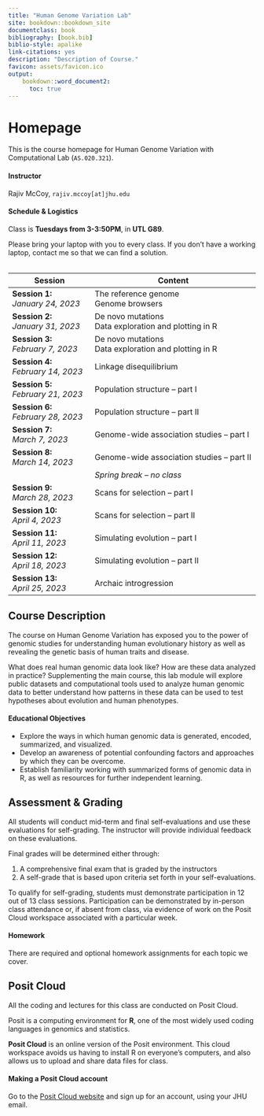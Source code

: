 ```yaml
---
title: "Human Genome Variation Lab"
site: bookdown::bookdown_site
documentclass: book
bibliography: [book.bib]
biblio-style: apalike
link-citations: yes
description: "Description of Course."
favicon: assets/favicon.ico
output:
    bookdown::word_document2:
      toc: true
---
```


# Homepage

This is the course homepage for Human Genome Variation with Computational Lab (`AS.020.321`).

#### Instructor

Rajiv McCoy, `rajiv.mccoy[at]jhu.edu`

#### Schedule & Logistics

Class is **Tuesdays from 3-3:50PM**, in **UTL G89**.

Please bring your laptop with you to every class. If you don’t have a working laptop, contact me so that we can find a solution.
<br></br>

|Session|Content|
|----|--------|
| **Session 1:** <br/> _January 24, 2023_ | The reference genome <br/> Genome browsers |
| **Session 2:** <br/> _January 31, 2023_ | De novo mutations <br/> Data exploration and plotting in R |
| **Session 3:** <br/> _February 7, 2023_ | De novo mutations <br/> Data exploration and plotting in R |
| **Session 4:** <br/> _February 14, 2023_ | Linkage disequilibrium |
| **Session 5:** <br/> _February 21, 2023_ | Population structure -- part I |
| **Session 6:** <br/> _February 28, 2023_ | Population structure -- part II |
| **Session 7:** <br/> _March 7, 2023_ | Genome-wide association studies -- part I |
| **Session 8:** <br/> _March 14, 2023_ | Genome-wide association studies -- part II |
| | _Spring break -- no class_ |
| **Session 9:** <br/> _March 28, 2023_ | Scans for selection -- part I |
| **Session 10:** <br/> _April 4, 2023_ | Scans for selection -- part II |
| **Session 11:** <br/> _April 11, 2023_ | Simulating evolution -- part I |
| **Session 12:** <br/> _April 18, 2023_ | Simulating evolution -- part II |
| **Session 13:** <br/> _April 25, 2023_ | Archaic introgression |

## Course Description

The course on Human Genome Variation has exposed you to the power of genomic studies for understanding human evolutionary history as well as revealing the genetic basis of human traits and disease.

What does real human genomic data look like? How are these data analyzed in practice? Supplementing the main course, this lab module will explore public datasets and computational tools used to analyze human genomic data to better understand how patterns in these data can be used to test hypotheses about evolution and human phenotypes.

#### Educational Objectives

* Explore the ways in which human genomic data is generated, encoded, summarized, and visualized.
*	Develop an awareness of potential confounding factors and approaches by which they can be overcome.
* Establish familiarity working with summarized forms of genomic data in R, as well as resources for further independent learning.


## Assessment & Grading

All students will conduct mid-term and final self-evaluations and use these evaluations for self-grading. The instructor will provide individual feedback on these evaluations.

Final grades will be determined either through:

1. A comprehensive final exam that is graded by the instructors
2. A self-grade that is based upon criteria set forth in your self-evaluations.

To qualify for self-grading, students must demonstrate participation in 12 out of 13 class sessions. Participation can be demonstrated by in-person class attendance or, if absent from class, via evidence of work on the Posit Cloud workspace associated with a particular week.

#### Homework

There are required and optional homework assignments for each topic we cover.


## Posit Cloud

All the coding and lectures for this class are conducted on Posit Cloud.

Posit is a computing environment for **R**, one of the most widely used coding languages in genomics and statistics.

**Posit Cloud** is an online version of the Posit environment. This cloud workspace avoids us having to install R on everyone's computers, and also allows us to upload and share data files for class.

#### Making a Posit Cloud account

Go to the [Posit Cloud website](https://posit.cloud/) and sign up for an account, using your JHU email.

<!-- Then, join the [HGV Lab workspace](). -->
